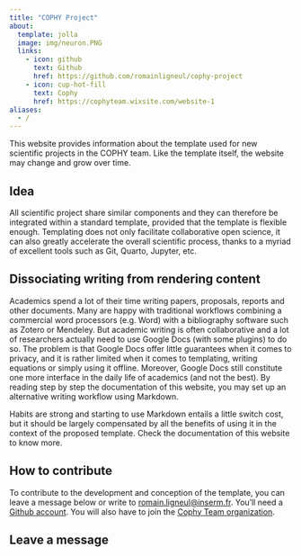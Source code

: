 ```yaml
---
title: "COPHY Project"
about:
  template: jolla
  image: img/neuron.PNG
  links:
    - icon: github
      text: Github
      href: https://github.com/romainligneul/cophy-project
    - icon: cup-hot-fill
      text: Cophy
      href: https://cophyteam.wixsite.com/website-1
aliases:
  - /
---
```


This website provides information about the template used for new scientific projects in the COPHY team. Like the template itself, the website may change and grow over time.

## Idea

All scientific project share similar components and they can therefore be integrated within a standard template, provided that the template is flexible enough. Templating does not only facilitate collaborative open science, it can also greatly accelerate the overall scientific process, thanks to a myriad of excellent tools such as Git, Quarto, Jupyter, etc.

## Dissociating writing from rendering content

Academics spend a lot of their time writing papers, proposals, reports and other documents. Many are happy with traditional workflows combining a commercial word processors (e.g. Word) with a bibliography software such as Zotero or Mendeley.
But academic writing is often collaborative and a lot of researchers actually need to use Google Docs (with some plugins) to do so.
The problem is that Google Docs offer little guarantees when it comes to privacy, and it is rather limited when it comes to templating, writing equations or simply using it offline. Moreover, Google Docs still constitute one more interface in the daily life of academics (and not the best). By reading step by step the documentation of this website, you may set up an alternative writing workflow using Markdown.

Habits are strong and starting to use Markdown entails a little switch cost, but it should be largely compensated by all the benefits of using it in the context of the proposed template. Check the documentation of this website to know more.

## How to contribute

To contribute to the development and conception of the template, you can leave a message below or write to [romain.ligneul\@inserm.fr](mailto:romain.ligneul@inserm.fr). You'll need a [Github account](github.com). You will also have to join the [Cophy Team organization](https://github.com/cophyteam/). 

## Leave a message

<script src="https://giscus.app/client.js"
        data-repo="cophyteam/project-template"
        data-repo-id="R_kgDOKt7a2g"
        data-category="CommentsWebsite"
        data-category-id="DIC_kwDOKt7a2s4CgoKJ"
        data-mapping="pathname"
        data-strict="0"
        data-reactions-enabled="1"
        data-emit-metadata="0"
        data-input-position="top"
        data-theme="preferred_color_scheme"
        data-lang="en"
        crossorigin="anonymous"
        async>
</script>